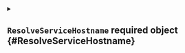 


<details className="config-field" data-expandable="true">
<summary>

## `ResolveServiceHostname` <span className="config-field-required" data-required="true">required</span> <span className="config-field-type">object</span> <span className="config-field-default"></span> <span className="config-field-enum"></span> {#ResolveServiceHostname}



</summary>




<details className="config-field" data-expandable="false" open>
<summary>

### `hostname` <span className="config-field-required" data-required="true">required</span> <span className="config-field-type">string</span> <span className="config-field-default"></span> <span className="config-field-enum"></span> {#ResolveServiceHostname-hostname}



</summary>



</details>


</details>
